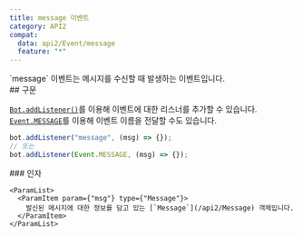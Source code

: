 ```yaml
---
title: message 이벤트
category: API2
compat:
  data: api2/Event/message
  feature: "*"
---
```


<Section>
  `message` 이벤트는 메시지를 수신할 때 발생하는 이벤트입니다.
</Section>
<Section>
  ## 구문

  [`Bot.addListener()`](/api2/Bot/addListener)를 이용해 이벤트에 대한 리스너를 추가할 수 있습니다. [`Event.MESSAGE`](/api2/Event/MESSAGE)를 이용해
  이벤트 이름을 전달할 수도 있습니다.
  ~~~js
  bot.addListener("message", (msg) => {});
  // 또는
  bot.addListener(Event.MESSAGE, (msg) => {});
  ~~~

  <Section>
    ### 인자

    <ParamList>
      <ParamItem param={"msg"} type={"Message"}>
        발신된 메시지에 대한 정보를 담고 있는 [`Message`](/api2/Message) 객체입니다.
      </ParamItem>
    </ParamList>
  </Section>
</Section>